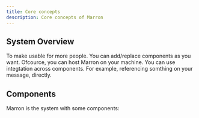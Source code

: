 ```yaml
---
title: Core concepts
description: Core concepts of Marron
---
```


## System Overview
<CardGrid>
    <Card title='Multiplatform and Lightweight'>
        To make usable for more people.
    </Card>
    <Card title='Plug and Play'>
        You can add/replace components as you want.
    </Card>
    <Card title='Self hostable'>
        Ofcource, you can host Marron on your machine.
    </Card>
    <Card title='Integrate across components'>
        You can use integtation across components.
        For example, referencing somthing on your message, directly.
    </Card>
</CardGrid>

## Components

Marron is the system with some components:

<LinkCard title="Core & Auth"
    href="../components/core"
    description='Core of Marron. Authentication and Plugin system to integrating with other component.'
/>

<LinkCard title="Machine and Network(WIP)"
    description='Physical Machine and other material management'
/>

<LinkCard title="Project(WIP)"
    description="Project management"
/>

<LinkCard title="Files(WIP)"
    description="File Management(Including viewer/editor, history management)"
/>

<LinkCard title="Messaging(Mail & Chat)(WIP)"
    description="Messaging with other users."
/>